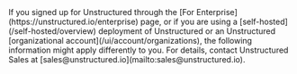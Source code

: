 <Note>
    If you signed up for Unstructured through the [For Enterprise](https://unstructured.io/enterprise) page, or if you are using a [self-hosted](/self-hosted/overview) deployment of Unstructured 
    or an Unstructured [organizational account](/ui/account/organizations), the following information 
    might apply differently to you. For details, contact Unstructured Sales at [sales@unstructured.io](mailto:sales@unstructured.io).
</Note>